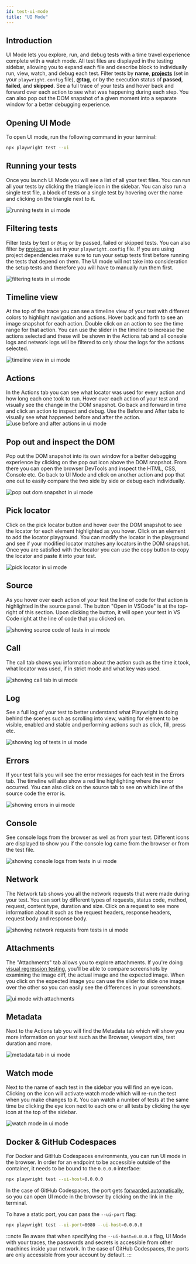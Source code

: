 ```yaml
---
id: test-ui-mode
title: "UI Mode"
---
```



## Introduction

UI Mode lets you explore, run, and debug tests with a time travel experience complete with a watch mode. All test files are displayed in the testing sidebar, allowing you to expand each file and describe block to individually run, view, watch, and debug each test. Filter tests by **name**, [**projects**](./test-projects) (set in your `playwright.config` file), **@tag**, or by the execution status of **passed**, **failed**, and **skipped**. See a full trace of your tests and hover back and forward over each action to see what was happening during each step. You can also pop out the DOM snapshot of a given moment into a separate window for a better debugging experience.

<LiteYouTube id="d0u6XhXknzU" title="Playwrights UI Mode" />

## Opening UI Mode

To open UI mode, run the following command in your terminal:

```bash
npx playwright test --ui
```

## Running your tests

Once you launch UI Mode you will see a list of all your test files. You can run all your tests by clicking the triangle icon in the sidebar. You can also run a single test file, a block of tests or a single test by hovering over the name and clicking on the triangle next to it.

![running tests in ui mode](https://github.com/microsoft/playwright/assets/13063165/6b87712f-64a5-4d73-a91d-6562b864712c)

## Filtering tests

Filter tests by text or `@tag` or by passed, failed or skipped tests. You can also filter by [projects](./test-projects) as set in your `playwright.config` file. If you are using project dependencies make sure to run your setup tests first before running the tests that depend on them. The UI mode will not take into consideration the setup tests and therefore you will have to manually run them first.

![filtering tests in ui mode](https://github.com/microsoft/playwright/assets/13063165/6f05e589-036d-45d5-9078-38134e1261e4)

## Timeline view

At the top of the trace you can see a timeline view of your test with different colors to highlight navigation and actions. Hover back and forth to see an image snapshot for each action. Double click on an action to see the time range for that action. You can use the slider in the timeline to increase the actions selected and these will be shown in the Actions tab and all console logs and network logs will be filtered to only show the logs for the actions selected.

![timeline view in ui mode](https://github.com/microsoft/playwright/assets/13063165/811a9985-32aa-4a3e-9869-de32053cf468)

## Actions

In the Actions tab you can see what locator was used for every action and how long each one took to run. Hover over each action of your test and visually see the change in the DOM snapshot. Go back and forward in time and click an action to inspect and debug. Use the Before and After tabs to visually see what happened before and after the action. ![use before and after actions in ui mode](https://github.com/microsoft/playwright/assets/13063165/7b22fab5-7346-4b98-8fdd-a78ed280647f)

## Pop out and inspect the DOM

Pop out the DOM snapshot into its own window for a better debugging experience by clicking on the pop out icon above the DOM snapshot. From there you can open the browser DevTools and inspect the HTML, CSS, Console etc. Go back to UI Mode and click on another action and pop that one out to easily compare the two side by side or debug each individually.

![pop out dom snapshot in ui mode](https://github.com/microsoft/playwright/assets/13063165/f9f43a0c-78d7-4574-9a58-c69d2ec53c8f)

## Pick locator

Click on the pick locator button and hover over the DOM snapshot to see the locator for each element highlighted as you hover. Click on an element to add the locator playground. You can modify the locator in the playground and see if your modified locator matches any locators in the DOM snapshot. Once you are satisfied with the locator you can use the copy button to copy the locator and paste it into your test.

![pick locator in ui mode](https://github.com/microsoft/playwright/assets/13063165/9e7eeb84-bd26-4010-8614-75e24b56c716)

## Source

As you hover over each action of your test the line of code for that action is highlighted in the source panel. The button "Open in VSCode" is at the top-right of this section. Upon clicking the button, it will open your test in VS Code right at the line of code that you clicked on.

![showing source code of tests in ui mode](https://github.com/microsoft/playwright/assets/13063165/49b9fa2a-8a57-4044-acaa-0a2ea4784c5c)

## Call

The call tab shows you information about the action such as the time it took, what locator was used, if in strict mode and what key was used.

![showing call tab in ui mode](https://github.com/microsoft/playwright/assets/13063165/442314c3-0b16-4400-bf25-c198f8654849)

## Log

See a full log of your test to better understand what Playwright is doing behind the scenes such as scrolling into view, waiting for element to be visible, enabled and stable and performing actions such as click, fill, press etc.

![showing log of tests in ui mode](https://github.com/microsoft/playwright/assets/13063165/1d214ee5-2c07-414d-a342-f88d0864ac89)

## Errors

If your test fails you will see the error messages for each test in the Errors tab. The timeline will also show a red line highlighting where the error occurred. You can also click on the source tab to see on which line of the source code the error is.

![showing errors in ui mode](https://github.com/microsoft/playwright/assets/13063165/ffca2fd1-5349-41fb-ade9-ace143bb2c58)

## Console

See console logs from the browser as well as from your test. Different icons are displayed to show you if the console log came from the browser or from the test file.

![showing console logs from tests in ui mode](https://github.com/microsoft/playwright/assets/13063165/b6a44763-da04-4152-bbac-3369ca4a60ac)

## Network

The Network tab shows you all the network requests that were made during your test. You can sort by different types of requests, status code, method, request, content type, duration and size. Click on a request to see more information about it such as the request headers, response headers, request body and response body.

![showing network requests from tests in ui mode](https://github.com/microsoft/playwright/assets/13063165/946c2722-447a-4005-9518-b4e9b73a8240)

## Attachments

The "Attachments" tab allows you to explore attachments. If you're doing [visual regression testing](./test-snapshots.mdx), you'll be able to compare screenshots by examining the image diff, the actual image and the expected image. When you click on the expected image you can use the slider to slide one image over the other so you can easily see the differences in your screenshots.

![ui mode with attachments](https://github.com/microsoft/playwright/assets/13063165/bb83b406-84ed-4380-a96c-0e62d1388093)

## Metadata

Next to the Actions tab you will find the Metadata tab which will show you more information on your test such as the Browser, viewport size, test duration and more.

![metadata tab in ui mode](https://github.com/microsoft/playwright/assets/13063165/befff46e-381a-41c2-8259-e47442add425)

## Watch mode

Next to the name of each test in the sidebar you will find an eye icon. Clicking on the icon will activate watch mode which will re-run the test when you make changes to it. You can watch a number of tests at the same time be clicking the eye icon next to each one or all tests by clicking the eye icon at the top of the sidebar.

![watch mode in ui mode](https://github.com/microsoft/playwright/assets/13063165/20d7d44c-b52d-43ff-8871-8b828671f3da)

## Docker & GitHub Codespaces

For Docker and GitHub Codespaces environments, you can run UI mode in the browser. In order for an endpoint to be accessible outside of the container, it needs to be bound to the `0.0.0.0` interface:

```bash
npx playwright test --ui-host=0.0.0.0
```

In the case of GitHub Codespaces, the port gets [forwarded automatically](https://docs.github.com/en/codespaces/developing-in-codespaces/forwarding-ports-in-your-codespace#about-forwarded-ports), so you can open UI mode in the browser by clicking on the link in the terminal.

To have a static port, you can pass the `--ui-port` flag:

```bash
npx playwright test --ui-port=8080 --ui-host=0.0.0.0
```

:::note
Be aware that when specifying the `--ui-host=0.0.0.0` flag, UI Mode with your traces, the passwords and secrets is accessible from other machines inside your network. In the case of GitHub Codespaces, the ports are only accessible from your account by default.
:::


[Accessibility]: /api/class-accessibility.mdx "Accessibility"
[Android]: /api/class-android.mdx "Android"
[AndroidDevice]: /api/class-androiddevice.mdx "AndroidDevice"
[AndroidInput]: /api/class-androidinput.mdx "AndroidInput"
[AndroidSocket]: /api/class-androidsocket.mdx "AndroidSocket"
[AndroidWebView]: /api/class-androidwebview.mdx "AndroidWebView"
[APIRequest]: /api/class-apirequest.mdx "APIRequest"
[APIRequestContext]: /api/class-apirequestcontext.mdx "APIRequestContext"
[APIResponse]: /api/class-apiresponse.mdx "APIResponse"
[APIResponseAssertions]: /api/class-apiresponseassertions.mdx "APIResponseAssertions"
[Browser]: /api/class-browser.mdx "Browser"
[BrowserContext]: /api/class-browsercontext.mdx "BrowserContext"
[BrowserServer]: /api/class-browserserver.mdx "BrowserServer"
[BrowserType]: /api/class-browsertype.mdx "BrowserType"
[CDPSession]: /api/class-cdpsession.mdx "CDPSession"
[Clock]: /api/class-clock.mdx "Clock"
[ConsoleMessage]: /api/class-consolemessage.mdx "ConsoleMessage"
[Coverage]: /api/class-coverage.mdx "Coverage"
[Dialog]: /api/class-dialog.mdx "Dialog"
[Download]: /api/class-download.mdx "Download"
[Electron]: /api/class-electron.mdx "Electron"
[ElectronApplication]: /api/class-electronapplication.mdx "ElectronApplication"
[ElementHandle]: /api/class-elementhandle.mdx "ElementHandle"
[FileChooser]: /api/class-filechooser.mdx "FileChooser"
[Frame]: /api/class-frame.mdx "Frame"
[FrameLocator]: /api/class-framelocator.mdx "FrameLocator"
[GenericAssertions]: /api/class-genericassertions.mdx "GenericAssertions"
[JSHandle]: /api/class-jshandle.mdx "JSHandle"
[Keyboard]: /api/class-keyboard.mdx "Keyboard"
[Locator]: /api/class-locator.mdx "Locator"
[LocatorAssertions]: /api/class-locatorassertions.mdx "LocatorAssertions"
[Logger]: /api/class-logger.mdx "Logger"
[Mouse]: /api/class-mouse.mdx "Mouse"
[Page]: /api/class-page.mdx "Page"
[PageAssertions]: /api/class-pageassertions.mdx "PageAssertions"
[Playwright]: /api/class-playwright.mdx "Playwright"
[PlaywrightAssertions]: /api/class-playwrightassertions.mdx "PlaywrightAssertions"
[Request]: /api/class-request.mdx "Request"
[Response]: /api/class-response.mdx "Response"
[Route]: /api/class-route.mdx "Route"
[Selectors]: /api/class-selectors.mdx "Selectors"
[SnapshotAssertions]: /api/class-snapshotassertions.mdx "SnapshotAssertions"
[TimeoutError]: /api/class-timeouterror.mdx "TimeoutError"
[Touchscreen]: /api/class-touchscreen.mdx "Touchscreen"
[Tracing]: /api/class-tracing.mdx "Tracing"
[Video]: /api/class-video.mdx "Video"
[WebError]: /api/class-weberror.mdx "WebError"
[WebSocket]: /api/class-websocket.mdx "WebSocket"
[WebSocketRoute]: /api/class-websocketroute.mdx "WebSocketRoute"
[Worker]: /api/class-worker.mdx "Worker"
[Fixtures]: /api/class-fixtures.mdx "Fixtures"
[FullConfig]: /api/class-fullconfig.mdx "FullConfig"
[FullProject]: /api/class-fullproject.mdx "FullProject"
[Location]: /api/class-location.mdx "Location"
[Test]: /api/class-test.mdx "Test"
[TestConfig]: /api/class-testconfig.mdx "TestConfig"
[TestInfo]: /api/class-testinfo.mdx "TestInfo"
[TestInfoError]: /api/class-testinfoerror.mdx "TestInfoError"
[TestOptions]: /api/class-testoptions.mdx "TestOptions"
[TestProject]: /api/class-testproject.mdx "TestProject"
[TestStepInfo]: /api/class-teststepinfo.mdx "TestStepInfo"
[WorkerInfo]: /api/class-workerinfo.mdx "WorkerInfo"
[Reporter]: /api/class-reporter.mdx "Reporter"
[Suite]: /api/class-suite.mdx "Suite"
[TestCase]: /api/class-testcase.mdx "TestCase"
[TestError]: /api/class-testerror.mdx "TestError"
[TestResult]: /api/class-testresult.mdx "TestResult"
[TestStep]: /api/class-teststep.mdx "TestStep"
[Element]: https://developer.mozilla.org/en-US/docs/Web/API/element "Element"
[EvaluationArgument]: /evaluating.mdx#evaluation-argument "EvaluationArgument"
[Promise]: https://developer.mozilla.org/en-US/docs/Web/JavaScript/Reference/Global_Objects/Promise "Promise"
[iterator]: https://developer.mozilla.org/en-US/docs/Web/JavaScript/Reference/Iteration_protocols "Iterator"
[origin]: https://developer.mozilla.org/en-US/docs/Glossary/Origin "Origin"
[selector]: https://developer.mozilla.org/en-US/docs/Web/CSS/CSS_Selectors "selector"
[Serializable]: https://developer.mozilla.org/en-US/docs/Web/JavaScript/Reference/Global_Objects/JSON/stringify#Description "Serializable"
[UIEvent.detail]: https://developer.mozilla.org/en-US/docs/Web/API/UIEvent/detail "UIEvent.detail"
[UnixTime]: https://en.wikipedia.org/wiki/Unix_time "Unix Time"
[xpath]: https://developer.mozilla.org/en-US/docs/Web/XPath "xpath"

[Array]: https://developer.mozilla.org/en-US/docs/Web/JavaScript/Reference/Global_Objects/Array "Array"
[boolean]: https://developer.mozilla.org/en-US/docs/Web/JavaScript/Data_structures#Boolean_type "Boolean"
[Buffer]: https://nodejs.org/api/buffer.html#buffer_class_buffer "Buffer"
[ChildProcess]: https://nodejs.org/api/child_process.html "ChildProcess"
[Date]: https://developer.mozilla.org/en-US/docs/Web/JavaScript/Reference/Global_Objects/Date "Date"
[Error]: https://nodejs.org/api/errors.html#errors_class_error "Error"
[EventEmitter]: https://nodejs.org/api/events.html#events_class_eventemitter "EventEmitter"
[function]: https://developer.mozilla.org/en-US/docs/Web/JavaScript/Reference/Global_Objects/Function "Function"
[FormData]: https://developer.mozilla.org/en-US/docs/Web/API/FormData "FormData"
[Map]: https://developer.mozilla.org/en-US/docs/Web/JavaScript/Reference/Global_Objects/Map "Map"
[Metadata]: https://developer.mozilla.org/en-US/docs/Web/JavaScript/Reference/Global_Objects/Object "Object&lt;string, any&gt;"
[null]: https://developer.mozilla.org/en-US/docs/Web/JavaScript/Reference/Global_Objects/null "null"
[number]: https://developer.mozilla.org/en-US/docs/Web/JavaScript/Data_structures#Number_type "Number"
[Object]: https://developer.mozilla.org/en-US/docs/Web/JavaScript/Reference/Global_Objects/Object "Object"
[Promise]: https://developer.mozilla.org/en-US/docs/Web/JavaScript/Reference/Global_Objects/Promise "Promise"
[Readable]: https://nodejs.org/api/stream.html#stream_class_stream_readable "Readable"
[ReadStream]: https://nodejs.org/api/fs.html#class-fsreadstream "ReadStream"
[RegExp]: https://developer.mozilla.org/en-US/docs/Web/JavaScript/Reference/Global_Objects/RegExp "RegExp"
[string]: https://developer.mozilla.org/en-US/docs/Web/JavaScript/Data_structures#String_type "string"
[void]: https://developer.mozilla.org/en-US/docs/Web/JavaScript/Reference/Global_Objects/undefined "void"
[URL]: https://nodejs.org/api/url.html "URL"
[URLSearchParams]: https://developer.mozilla.org/en-US/docs/Web/API/URLSearchParams "URLSearchParams"

[all available image tags]: https://mcr.microsoft.com/en-us/product/playwright/about "all available image tags"
[Microsoft Artifact Registry]: https://mcr.microsoft.com/en-us/product/playwright/about "Microsoft Artifact Registry"
[Dockerfile.noble]: https://github.com/microsoft/playwright/blob/main/utils/docker/Dockerfile.noble "Dockerfile.noble"
